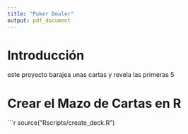 ```yaml
---
title: "Poker Dealer"
output: pdf_document
---
```


# Introducción
este proyecto barajea unas cartas y revela las primeras 5

# Crear el Mazo de Cartas en R

```r
source("Rscripts/create_deck.R")


